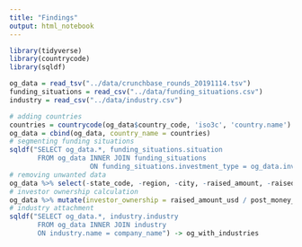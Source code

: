 ```yaml
---
title: "Findings"
output: html_notebook
---
```


```r
library(tidyverse)
library(countrycode)
library(sqldf)
```

```r
og_data = read_tsv("../data/crunchbase_rounds_20191114.tsv")
funding_situations = read_csv("../data/funding_situations.csv")
industry = read_csv("../data/industry.csv")
```

```r
# adding countries
countries = countrycode(og_data$country_code, 'iso3c', 'country.name')
og_data = cbind(og_data, country_name = countries)
# segmenting funding situations
sqldf("SELECT og_data.*, funding_situations.situation
       FROM og_data INNER JOIN funding_situations
                    ON funding_situations.investment_type = og_data.investment_type") -> og_data
# removing unwanted data
og_data %>% select(-state_code, -region, -city, -raised_amount, -raised_amount_currency_code, -raised_amount_currency_code_1, -post_money_valuation, -investor_names, -post_money_currency_code) -> og_data
# investor ownership calculation
og_data %>% mutate(investor_ownership = raised_amount_usd / post_money_valuation_usd) -> og_data
# industry attachment
sqldf("SELECT og_data.*, industry.industry
       FROM og_data INNER JOIN industry
       ON industry.name = company_name") -> og_with_industries
```